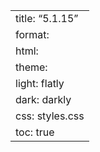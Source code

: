 ---
title: "5.1.15"
format:
    html:
        theme:
            light: flatly
            dark: darkly
        css: styles.css
        toc: true
---